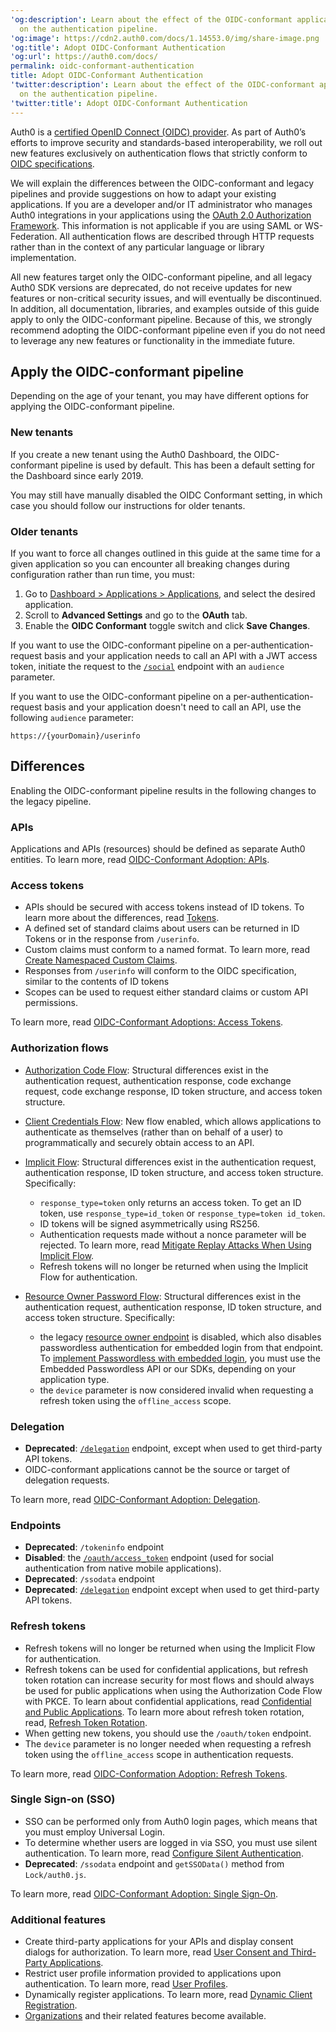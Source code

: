 ---
'og:description': Learn about the effect of the OIDC-conformant application setting
  on the authentication pipeline.
'og:image': https://cdn2.auth0.com/docs/1.14553.0/img/share-image.png
'og:title': Adopt OIDC-Conformant Authentication
'og:url': https://auth0.com/docs/
permalink: oidc-conformant-authentication
title: Adopt OIDC-Conformant Authentication
'twitter:description': Learn about the effect of the OIDC-conformant application setting
  on the authentication pipeline.
'twitter:title': Adopt OIDC-Conformant Authentication
---
Auth0 is a [certified OpenID Connect (OIDC) provider](http://openid.net/certification/). As part of Auth0’s efforts to improve security and standards-based interoperability, we roll out new features exclusively on authentication flows that strictly conform to [OIDC specifications](http://openid.net/specs/openid-connect-core-1_0.html).

We will explain the differences between the OIDC-conformant and legacy pipelines and provide suggestions on how to adapt your existing applications. If you are a developer and/or IT administrator who manages Auth0 integrations in your applications using the [OAuth 2.0 Authorization Framework](/docs/authenticate/protocols/oauth). This information is not applicable if you are using <Tooltip tip="Security Assertion Markup Language (SAML): Standardized protocol allowing two parties to exchange authentication information without a password." cta="View Glossary" href="/docs/glossary?term=SAML">SAML</Tooltip> or WS-Federation. All authentication flows are described through HTTP requests rather than in the context of any particular language or library implementation.

All new features target only the OIDC-conformant pipeline, and all legacy Auth0 SDK versions are deprecated, do not receive updates for new features or non-critical security issues, and will eventually be discontinued. In addition, all documentation, libraries, and examples outside of this guide apply to only the OIDC-conformant pipeline. Because of this, we strongly recommend adopting the OIDC-conformant pipeline even if you do not need to leverage any new features or functionality in the immediate future.

## Apply the OIDC-conformant pipeline

Depending on the age of your tenant, you may have different options for applying the OIDC-conformant pipeline.

### New tenants

If you create a new tenant using the <Tooltip tip="Auth0 Dashboard: Auth0's main product to configure your services." cta="View Glossary" href="/docs/glossary?term=Auth0+Dashboard">Auth0 Dashboard</Tooltip>, the OIDC-conformant pipeline is used by default. This has been a default setting for the Dashboard since early 2019.

<Callout icon="file-lines" color="#0EA5E9" iconType="regular">

You may still have manually disabled the OIDC Conformant setting, in which case you should follow our instructions for older tenants.

</Callout>

### Older tenants

If you want to force all changes outlined in this guide at the same time for a given application so you can encounter all breaking changes during configuration rather than run time, you must:

1. Go to [Dashboard > Applications > Applications](https://manage.auth0.com/#/applications), and select the desired application.
2. Scroll to **Advanced Settings** and go to the **OAuth** tab.
3. Enable the **OIDC Conformant** toggle switch and click **Save Changes**.

If you want to use the OIDC-conformant pipeline on a per-authentication-request basis and your application needs to call an API with a <Tooltip tip="Access Token: Authorization credential, in the form of an opaque string or JWT, used to access an API." cta="View Glossary" href="/docs/glossary?term=JWT">JWT</Tooltip> <Tooltip tip="JSON Web Token (JWT): Standard ID Token format (and often Access Token format) used to represent claims securely between two parties." cta="View Glossary" href="/docs/glossary?term=access+token">access token</Tooltip>, initiate the request to the [`/social`](https://auth0.com/docs/api/authentication#social) endpoint with an `audience` parameter.

If you want to use the OIDC-conformant pipeline on a per-authentication-request basis and your application doesn't need to call an API, use the following `audience` parameter:

```http lines
https://{yourDomain}/userinfo
```






## Differences

Enabling the OIDC-conformant pipeline results in the following changes to the legacy pipeline.

### APIs

Applications and APIs (resources) should be defined as separate Auth0 entities. To learn more, read [OIDC-Conformant Adoption: APIs](/docs/authenticate/login/oidc-conformant-authentication/oidc-adoption-apis).

### Access tokens

* APIs should be secured with access tokens instead of <Tooltip tip="ID Token: Credential meant for the client itself, rather than for accessing a resource." cta="View Glossary" href="/docs/glossary?term=ID+tokens">ID tokens</Tooltip>. To learn more about the differences, read [Tokens](/docs/secure/tokens).
* A defined set of standard claims about users can be returned in ID Tokens or in the response from `/userinfo`.
* Custom claims must conform to a named format. To learn more, read [Create Namespaced Custom Claims](/docs/secure/tokens/json-web-tokens/create-custom-claims).
* Responses from `/userinfo` will conform to the OIDC specification, similar to the contents of ID tokens
* Scopes can be used to request either standard claims or custom API permissions.

To learn more, read [OIDC-Conformant Adoptions: Access Tokens](/docs/authenticate/login/oidc-conformant-authentication/oidc-adoption-access-tokens).

### Authorization flows

* [Authorization Code Flow](/docs/authenticate/login/oidc-conformant-authentication/oidc-adoption-auth-code-flow): Structural differences exist in the authentication request, authentication response, code exchange request, code exchange response, ID token structure, and access token structure.
* [Client Credentials Flow](/docs/authenticate/login/oidc-conformant-authentication/oidc-adoption-client-credentials-flow): New flow enabled, which allows applications to authenticate as themselves (rather than on behalf of a user) to programmatically and securely obtain access to an API.
* [Implicit Flow](/docs/authenticate/login/oidc-conformant-authentication/oidc-adoption-implicit-flow): Structural differences exist in the authentication request, authentication response, ID token structure, and access token structure. Specifically:

  + `response_type=token` only returns an access token. To get an ID token, use `response_type=id_token` or `response_type=token id_token`.
  + ID tokens will be signed asymmetrically using RS256.
  + Authentication requests made without a nonce parameter will be rejected. To learn more, read [Mitigate Replay Attacks When Using Implicit Flow](/docs/get-started/authentication-and-authorization-flow/implicit-flow-with-form-post/mitigate-replay-attacks-when-using-the-implicit-flow).
  + Refresh tokens will no longer be returned when using the Implicit Flow for authentication.
* [Resource Owner Password Flow](/docs/authenticate/login/oidc-conformant-authentication/oidc-adoption-rop-flow): Structural differences exist in the authentication request, authentication response, ID token structure, and access token structure. Specifically:

  + the legacy [resource owner endpoint](https://auth0.com/docs/api/authentication#database-ad-ldap-active-) is disabled, which also disables passwordless authentication for embedded login from that endpoint. To [implement Passwordless with embedded login](/docs/authenticate/identity-providers/passwordless/guides/embedded-login), you must use the Embedded Passwordless API or our SDKs, depending on your application type.
  + the `device` parameter is now considered invalid when requesting a refresh token using the `offline_access` scope.

### Delegation

* **Deprecated**: [`/delegation`](https://auth0.com/docs/api/authentication#delegation) endpoint, except when used to get third-party API tokens.
* OIDC-conformant applications cannot be the source or target of delegation requests.

To learn more, read [OIDC-Conformant Adoption: Delegation](/docs/authenticate/login/oidc-conformant-authentication/oidc-adoption-delegation).

### Endpoints

* **Deprecated**: `/tokeninfo` endpoint
* **Disabled**: the [`/oauth/access_token`](https://auth0.com/docs/api/authentication#post-oauth-access_token) endpoint (used for social authentication from native mobile applications).
* **Deprecated**: `/ssodata` endpoint
* **Deprecated**: [`/delegation`](https://auth0.com/docs/api/authentication#delegation) endpoint except when used to get third-party API tokens.

### Refresh tokens

* <Tooltip tip="Refresh Token: Token used to obtain a renewed Access Token without forcing users to log in again." cta="View Glossary" href="/docs/glossary?term=Refresh+tokens">Refresh tokens</Tooltip> will no longer be returned when using the Implicit Flow for authentication.
* Refresh tokens can be used for confidential applications, but <Tooltip tip="Refresh Token Rotation: Strategy of frequently replacing refresh tokens to minimize vulnerability. With refresh token rotation, every time your application exchanges a refresh token to get a new access token, Auth0 also returns a new refresh token." cta="View Glossary" href="/docs/glossary?term=refresh+token+rotation">refresh token rotation</Tooltip> can increase security for most flows and should always be used for public applications when using the Authorization Code Flow with PKCE. To learn about confidential applications, read [Confidential and Public Applications](/docs/get-started/applications/confidential-and-public-applications). To learn more about refresh token rotation, read, [Refresh Token Rotation](/docs/secure/tokens/refresh-tokens/refresh-token-rotation).
* When getting new tokens, you should use the `/oauth/token` endpoint.
* The `device` parameter is no longer needed when requesting a refresh token using the `offline_access` scope in authentication requests.

To learn more, read [OIDC-Conformation Adoption: Refresh Tokens](/docs/authenticate/login/oidc-conformant-authentication/oidc-adoption-refresh-tokens).

### Single Sign-on (SSO)

* <Tooltip tip="Single Sign-On (SSO): Service that, after a user logs into one applicaton, automatically logs that user in to other applications." cta="View Glossary" href="/docs/glossary?term=SSO">SSO</Tooltip> can be performed only from Auth0 login pages, which means that you must employ <Tooltip tip="Universal Login: Your application redirects to Universal Login, hosted on Auth0's Authorization Server, to verify a user's identity." cta="View Glossary" href="/docs/glossary?term=Universal+Login">Universal Login</Tooltip>.
* To determine whether users are logged in via SSO, you must use silent authentication. To learn more, read [Configure Silent Authentication](/docs/authenticate/login/configure-silent-authentication).
* **Deprecated**: `/ssodata` endpoint and `getSSOData()` method from `Lock/auth0.js`.

To learn more, read [OIDC-Conformant Adoption: Single Sign-On](/docs/authenticate/login/oidc-conformant-authentication/oidc-adoption-sso).

### Additional features

* Create third-party applications for your APIs and display consent dialogs for authorization. To learn more, read [User Consent and Third-Party Applications](/docs/get-started/applications/confidential-and-public-applications/user-consent-and-third-party-applications).
* Restrict user profile information provided to applications upon authentication. To learn more, read [User Profiles](/docs/manage-users/user-accounts/user-profiles/user-profile-structure).
* Dynamically register applications. To learn more, read [Dynamic Client Registration](/docs/get-started/applications/dynamic-client-registration).
* [Organizations](/docs/manage-users/organizations) and their related features become available.